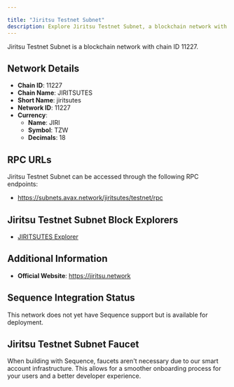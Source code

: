 ```yaml
---

title: "Jiritsu Testnet Subnet"
description: Explore Jiritsu Testnet Subnet, a blockchain network with chain ID 11227. Learn about its native currency, JIRI, and how to interact with the network.
---
```




Jiritsu Testnet Subnet is a blockchain network with chain ID 11227.

## Network Details

- **Chain ID**: 11227
- **Chain Name**: JIRITSUTES
- **Short Name**: jiritsutes
- **Network ID**: 11227
- **Currency**: 
  - **Name**: JIRI
  - **Symbol**: TZW
  - **Decimals**: 18

## RPC URLs

Jiritsu Testnet Subnet can be accessed through the following RPC endpoints:

- https://subnets.avax.network/jiritsutes/testnet/rpc

## Jiritsu Testnet Subnet Block Explorers

- [JIRITSUTES Explorer](https://subnets-test.avax.network/jiritsutes)

## Additional Information

- **Official Website**: https://jiritsu.network

## Sequence Integration Status

This network does not yet have Sequence support but is available for deployment.

## Jiritsu Testnet Subnet Faucet

When building with Sequence, faucets aren't necessary due to our smart account infrastructure. This allows for a smoother onboarding process for your users and a better developer experience.
